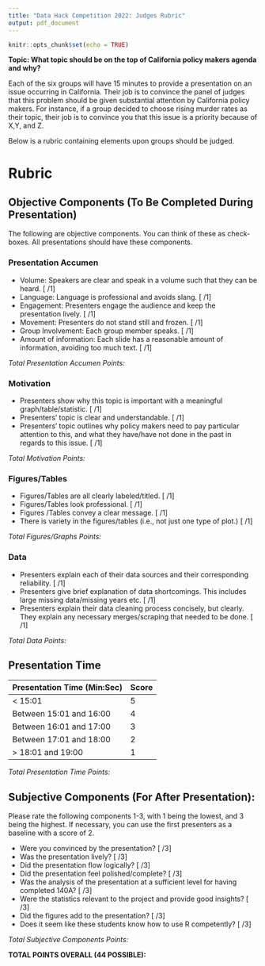 ```yaml
---
title: "Data Hack Competition 2022: Judges Rubric"
output: pdf_document
---
```


```r
knitr::opts_chunk$set(echo = TRUE)
```

**Topic: What topic should be on the top of California policy makers agenda and why?**

Each of the six groups will have 15 minutes to provide a presentation on an issue occurring in California. Their job is to convince the panel of judges that this problem should be given substantial attention by California policy makers. For instance, if a group decided to choose rising murder rates as their topic, their job is to convince you that this issue is a priority because of X,Y, and Z.

Below is a rubric containing elements upon groups should be judged.  


# Rubric

## Objective Components (To Be Completed During Presentation)

The following are objective components. You can think of these as check-boxes. All presentations should have these components.

### Presentation Accumen 

- Volume: Speakers are clear and speak in a volume such that they can be heard. [  /1]
- Language: Language is professional and avoids slang. [  /1]
- Engagement: Presenters engage the audience and keep the presentation lively. [  /1]
- Movement: Presenters do not stand still and frozen. [  /1]
- Group Involvement: Each group member speaks. [  /1]
- Amount of information: Each slide has a reasonable amount of information, avoiding too much text. [ /1] 

*Total Presentation Accumen Points: *

### Motivation

- Presenters show why this topic is important with a meaningful graph/table/statistic. [  /1]
- Presenters' topic is clear and understandable. [  /1]
- Presenters' topic outlines why policy makers need to pay particular attention to this, and what they have/have not done in the past in regards to this issue. [  /1]

*Total Motivation Points: *

### Figures/Tables

- Figures/Tables are all clearly labeled/titled. [  /1]
- Figures/Tables look professional. [  /1]
- Figures /Tables convey a clear message. [  /1]
- There is variety in the figures/tables (i.e., not just one type of plot.) [  /1]

*Total Figures/Graphs Points:  *


### Data

- Presenters explain each of their data sources and their corresponding reliability. [  /1]
- Presenters give brief explanation of data shortcomings. This includes large missing data/missing years etc. [  /1]
- Presenters explain their data cleaning process concisely, but clearly. They explain any necessary merges/scraping that needed to be done. [  /1]

*Total Data Points: *

## Presentation Time


| Presentation Time (Min:Sec)      |  Score   |
|----------------------------------|----------|
|  < 15:01                         |   5  |
|  Between 15:01 and 16:00         |   4  |
|  Between 16:01 and 17:00         |   3  |
|  Between 17:01 and 18:00         |   2  |
|  > 18:01 and 19:00               |   1  |


*Total Presentation Time Points: *

## Subjective Components (For After Presentation):

Please rate the following components 1-3, with 1 being the lowest, and 3 being the highest. If necessary, you can use the first presenters as a baseline with a score of 2. 

* Were you convinced by the presentation? [     /3]
* Was the presentation lively? [      /3]
* Did the presentation flow logically?  [     /3]
* Did the presentation feel polished/complete? [      /3]
* Was the analysis of the presentation at a sufficient level for having completed 140A? [      /3]
* Were the statistics relevant to the project and provide good insights? [      /3]
* Did the figures add to the presentation? [      /3]
* Does it seem like these students know how to use R competently? [      /3] 


*Total Subjective Components Points: *




**TOTAL POINTS OVERALL (44 POSSIBLE):**



